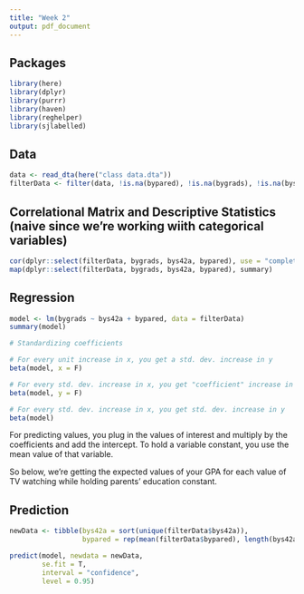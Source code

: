 ```yaml
---
title: "Week 2"
output: pdf_document
---
```


## Packages

```r
library(here)
library(dplyr)
library(purrr)
library(haven)
library(reghelper)
library(sjlabelled)
```

## Data

```r
data <- read_dta(here("class data.dta"))
filterData <- filter(data, !is.na(bypared), !is.na(bygrads), !is.na(bys42a))
```

## Correlational Matrix and Descriptive Statistics (naive since we're working wiith categorical variables)

```r
cor(dplyr::select(filterData, bygrads, bys42a, bypared), use = "complete.obs")
map(dplyr::select(filterData, bygrads, bys42a, bypared), summary)
```

## Regression

```r
model <- lm(bygrads ~ bys42a + bypared, data = filterData)
summary(model)

# Standardizing coefficients

# For every unit increase in x, you get a std. dev. increase in y
beta(model, x = F)

# For every std. dev. increase in x, you get "coefficient" increase in y
beta(model, y = F)

# For every std. dev. increase in x, you get std. dev. increase in y
beta(model)
```

For predicting values, you plug in the values of interest and multiply by the coefficients and add the intercept. To hold a variable constant, you use the mean value of that variable.

So below, we're getting the expected values of your GPA for each value of TV watching while holding parents' education constant.

## Prediction

```r
newData <- tibble(bys42a = sort(unique(filterData$bys42a)),
                  bypared = rep(mean(filterData$bypared), length(bys42a)))

predict(model, newdata = newData,
        se.fit = T,
        interval = "confidence",
        level = 0.95)
```
